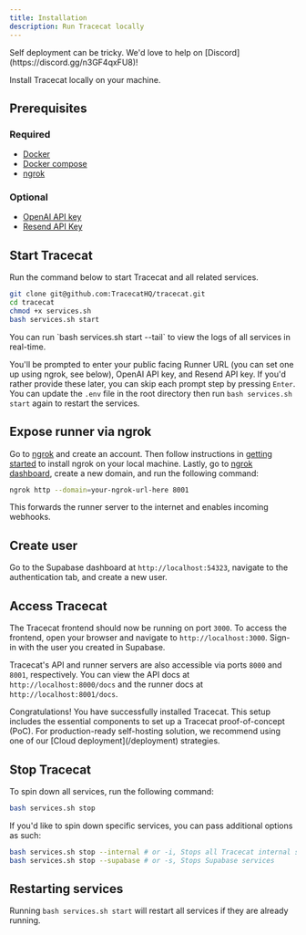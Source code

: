 ```yaml
---
title: Installation
description: Run Tracecat locally
---
```


<Note>
  Self deployment can be tricky. We'd love to help on
  [Discord](https://discord.gg/n3GF4qxFU8)!
</Note>

Install Tracecat locally on your machine.

## Prerequisites

### Required

- [Docker](https://docs.docker.com/get-docker/)
- [Docker compose](https://docs.docker.com/compose/install/)
- [ngrok](https://ngrok.com/)

### Optional

- [OpenAI API key](https://platform.openai.com/signup)
- [Resend API Key](https://resend.com/docs/introduction)

## Start Tracecat

Run the command below to start Tracecat and all related services.

```bash
git clone git@github.com:TracecatHQ/tracecat.git
cd tracecat
chmod +x services.sh
bash services.sh start
```

<Note>
You can run `bash services.sh start --tail` to view the logs of all services in real-time.
</Note>

You'll be prompted to enter your public facing Runner URL (you can set one up using ngrok, see below), OpenAI API key, and Resend API key.
If you'd rather provide these later, you can skip each prompt step by pressing `Enter`.
You can update the `.env` file in the root directory then run `bash services.sh start` again to restart the services.

## Expose runner via ngrok

Go to [ngrok](https://ngrok.com/) and create an account.
Then follow instructions in [getting started](https://dashboard.ngrok.com/get-started/setup) to install ngrok on your local machine.
Lastly, go to [ngrok dashboard](https://dashboard.ngrok.com/cloud-edge/domains), create a new domain, and run the following command:

```bash
ngrok http --domain=your-ngrok-url-here 8001
```

<Note>
  This forwards the runner server to the internet and enables incoming webhooks.
</Note>

## Create user

Go to the Supabase dashboard at `http://localhost:54323`, navigate to the authentication tab, and create a new user.

## Access Tracecat

The Tracecat frontend should now be running on port `3000`.
To access the frontend, open your browser and navigate to `http://localhost:3000`.
Sign-in with the user you created in Supabase.

Tracecat's API and runner servers are also accessible via ports `8000` and `8001`, respectively.
You can view the API docs at `http://localhost:8000/docs` and the runner docs at `http://localhost:8001/docs`.

<Check>
  Congratulations! You have successfully installed Tracecat. This setup includes
  the essential components to set up a Tracecat proof-of-concept (PoC). For
  production-ready self-hosting solution, we recommend using one of our [Cloud deployment](/deployment) strategies.
</Check>

## Stop Tracecat

To spin down all services, run the following command:

```bash
bash services.sh stop
```

If you'd like to spin down specific services, you can pass additional options as such:

```bash
bash services.sh stop --internal # or -i, Stops all Tracecat internal services
bash services.sh stop --supabase # or -s, Stops Supabase services
```

## Restarting services

Running `bash services.sh start` will restart all services if they are already running.
